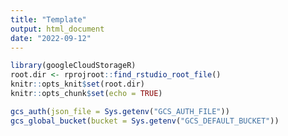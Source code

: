 ```yaml
---
title: "Template"
output: html_document
date: "2022-09-12"
---
```


```r
library(googleCloudStorageR)
root.dir <- rprojroot::find_rstudio_root_file()
knitr::opts_knit$set(root.dir)
knitr::opts_chunk$set(echo = TRUE)
```

```r
gcs_auth(json_file = Sys.getenv("GCS_AUTH_FILE"))
gcs_global_bucket(bucket = Sys.getenv("GCS_DEFAULT_BUCKET"))
```
